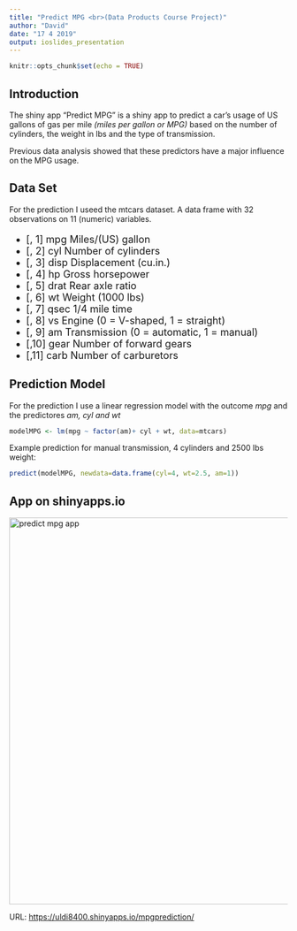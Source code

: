 ```yaml
---
title: "Predict MPG <br>(Data Products Course Project)"
author: "David"
date: "17 4 2019"
output: ioslides_presentation
---
```


```r
knitr::opts_chunk$set(echo = TRUE)
```

## Introduction

The shiny app "Predict MPG" is a shiny app to predict a car's usage of US gallons of gas per mile *(miles per gallon or MPG)* based on the number of cylinders, the weight in lbs and the type of transmission. 

Previous data analysis showed that these predictors have a major influence on the MPG usage.


## Data Set

For the prediction I useed the mtcars dataset. A data frame with 32 observations on 11 (numeric) variables. 
<font size=4>

* [, 1]	mpg	Miles/(US) gallon 
* [, 2]	cyl	Number of cylinders 
* [, 3]	disp	Displacement (cu.in.) 
* [, 4]	hp	Gross horsepower 
* [, 5]	drat	Rear axle ratio 
* [, 6]	wt	Weight (1000 lbs) 
* [, 7]	qsec	1/4 mile time 
* [, 8]	vs	Engine (0 = V-shaped, 1 = straight) 
* [, 9]	am	Transmission (0 = automatic, 1 = manual) 
* [,10]	gear	Number of forward gears 
* [,11]	carb	Number of carburetors 

</font>

## Prediction Model
For the prediction I use a linear regression model with the outcome *mpg* and the predictores *am, cyl and wt*

```r
modelMPG <- lm(mpg ~ factor(am)+ cyl + wt, data=mtcars)
```

Example prediction for manual transmission, 4 cylinders and 2500 lbs weight:
```r
predict(modelMPG, newdata=data.frame(cyl=4, wt=2.5, am=1))
```


## App on shinyapps.io

<img src="predictmpg.png" alt="predict mpg app" width="700"/>

URL: <https://uldi8400.shinyapps.io/mpgprediction/>
